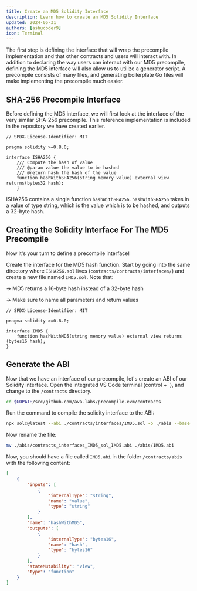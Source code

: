 ```yaml
---
title: Create an MD5 Solidity Interface
description: Learn how to create an MD5 Solidity Interface
updated: 2024-05-31
authors: [ashucoder9]
icon: Terminal
---
```


The first step is defining the interface that will wrap the precompile implementation and that other contracts and users will interact with. In addition to declaring the way users can interact with our MD5 precompile, defining the MD5 interface will also allow us to utilize a generator script. A precompile consists of many files, and generating boilerplate Go files will make implementing the precompile much easier.

## SHA-256 Precompile Interface

Before defining the MD5 interface, we will first look at the interface of the very similar SHA-256 precompile. This reference implementation is included in the repository we have created earlier.

```solidity title="contracts/contracts/interfaces/ISHA256.sol"
// SPDX-License-Identifier: MIT

pragma solidity >=0.8.0;

interface ISHA256 {
    /// Compute the hash of value
    /// @param value the value to be hashed
    /// @return hash the hash of the value
    function hashWithSHA256(string memory value) external view returns(bytes32 hash);
    }
```

ISHA256 contains a single function `hashWithSHA256`. `hashWithSHA256` takes in a value of type string, which is the value which is to be hashed, and outputs a 32-byte hash.

## Creating the Solidity Interface For The MD5 Precompile

Now it's your turn to define a precompile interface!

Create the interface for the MD5 hash function. Start by going into the same directory where `ISHA256.sol` lives (`contracts/contracts/interfaces/`) and create a new file named `IMD5.sol`. Note that:

&rarr; MD5 returns a 16-byte hash instead of a 32-byte hash

&rarr; Make sure to name all parameters and return values

<Accordions>
<Accordion title="Solution">

```solidity title="contracts/contracts/interfaces/IMD5.sol"
// SPDX-License-Identifier: MIT

pragma solidity >=0.8.0;

interface IMD5 {
    function hashWithMD5(string memory value) external view returns (bytes16 hash);
}
```

</Accordion>
</Accordions>

## Generate the ABI

Now that we have an interface of our precompile, let's create an ABI of our Solidity interface. Open the integrated VS Code terminal (control + \`), and change to the `/contracts` directory.

```bash
cd $GOPATH/src/github.com/ava-labs/precompile-evm/contracts
```

Run the command to compile the solidity interface to the ABI:

```bash
npx solc@latest --abi ./contracts/interfaces/IMD5.sol -o ./abis --base-path . --include-path ./node_modules
```

Now rename the file:

```bash
mv ./abis/contracts_interfaces_IMD5_sol_IMD5.abi ./abis/IMD5.abi
```

Now, you should have a file called `IMD5.abi` in the folder `/contracts/abis` with the following content:

```json
[
    {
        "inputs": [
            {
                "internalType": "string",
                "name": "value",
                "type": "string"
            }
        ],
        "name": "hashWithMD5",
        "outputs": [
            {
                "internalType": "bytes16",
                "name": "hash",
                "type": "bytes16"
            }
        ],
        "stateMutability": "view",
        "type": "function"
    }
]
```
